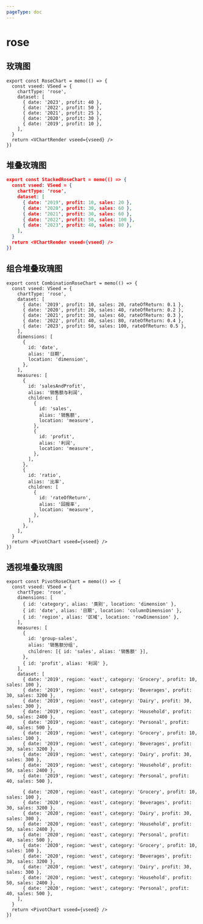 ```yaml
---
pageType: doc
---
```



# rose

## 玫瑰图

<RoseChart />

```tsx pure title="玫瑰图"  {3}
export const RoseChart = memo(() => {
  const vseed: VSeed = {
    chartType: 'rose',
    dataset: [
      { date: '2023', profit: 40 },
      { date: '2022', profit: 50 },
      { date: '2021', profit: 25 },
      { date: '2020', profit: 30 },
      { date: '2019', profit: 10 },
    ],
  }
  return <VChartRender vseed={vseed} />
})
```

## 堆叠玫瑰图

<StackedRoseChart />

```json title="堆叠玫瑰图"  {3}
export const StackedRoseChart = memo(() => {
  const vseed: VSeed = {
    chartType: 'rose',
    dataset: [
      { date: '2019', profit: 10, sales: 20 },
      { date: '2020', profit: 30, sales: 60 },
      { date: '2021', profit: 30, sales: 60 },
      { date: '2022', profit: 50, sales: 100 },
      { date: '2023', profit: 40, sales: 80 },
    ],
  }
  return <VChartRender vseed={vseed} />
})
```

## 组合堆叠玫瑰图

<CombinationRoseChart />

```tsx pure {}
export const CombinationRoseChart = memo(() => {
  const vseed: VSeed = {
    chartType: 'rose',
    dataset: [
      { date: '2019', profit: 10, sales: 20, rateOfReturn: 0.1 },
      { date: '2020', profit: 20, sales: 40, rateOfReturn: 0.2 },
      { date: '2021', profit: 30, sales: 60, rateOfReturn: 0.3 },
      { date: '2022', profit: 40, sales: 80, rateOfReturn: 0.4 },
      { date: '2023', profit: 50, sales: 100, rateOfReturn: 0.5 },
    ],
    dimensions: [
      {
        id: 'date',
        alias: '日期',
        location: 'dimension',
      },
    ],
    measures: [
      {
        id: 'salesAndProfit',
        alias: '销售额与利润',
        children: [
          {
            id: 'sales',
            alias: '销售额',
            location: 'measure',
          },
          {
            id: 'profit',
            alias: '利润',
            location: 'measure',
          },
        ],
      },
      {
        id: 'ratio',
        alias: '比率',
        children: [
          {
            id: 'rateOfReturn',
            alias: '回报率',
            location: 'measure',
          },
        ],
      },
    ],
  }
  return <PivotChart vseed={vseed} />
})
```

## 透视堆叠玫瑰图

<PivotRoseChart />

```tsx pure {}
export const PivotRoseChart = memo(() => {
  const vseed: VSeed = {
    chartType: 'rose',
    dimensions: [
      { id: 'category', alias: '类别', location: 'dimension' },
      { id: 'date', alias: '日期', location: 'columnDimension' },
      { id: 'region', alias: '区域', location: 'rowDimension' },
    ],
    measures: [
      {
        id: 'group-sales',
        alias: '销售额分组',
        children: [{ id: 'sales', alias: '销售额' }],
      },
      { id: 'profit', alias: '利润' },
    ],
    dataset: [
      { date: '2019', region: 'east', category: 'Grocery', profit: 10, sales: 100 },
      { date: '2019', region: 'east', category: 'Beverages', profit: 30, sales: 3200 },
      { date: '2019', region: 'east', category: 'Dairy', profit: 30, sales: 300 },
      { date: '2019', region: 'east', category: 'Household', profit: 50, sales: 2400 },
      { date: '2019', region: 'east', category: 'Personal', profit: 40, sales: 500 },
      { date: '2019', region: 'west', category: 'Grocery', profit: 10, sales: 100 },
      { date: '2019', region: 'west', category: 'Beverages', profit: 30, sales: 3200 },
      { date: '2019', region: 'west', category: 'Dairy', profit: 30, sales: 300 },
      { date: '2019', region: 'west', category: 'Household', profit: 50, sales: 2400 },
      { date: '2019', region: 'west', category: 'Personal', profit: 40, sales: 500 },

      { date: '2020', region: 'east', category: 'Grocery', profit: 10, sales: 100 },
      { date: '2020', region: 'east', category: 'Beverages', profit: 30, sales: 3200 },
      { date: '2020', region: 'east', category: 'Dairy', profit: 30, sales: 300 },
      { date: '2020', region: 'east', category: 'Household', profit: 50, sales: 2400 },
      { date: '2020', region: 'east', category: 'Personal', profit: 40, sales: 500 },
      { date: '2020', region: 'west', category: 'Grocery', profit: 10, sales: 100 },
      { date: '2020', region: 'west', category: 'Beverages', profit: 30, sales: 3200 },
      { date: '2020', region: 'west', category: 'Dairy', profit: 30, sales: 300 },
      { date: '2020', region: 'west', category: 'Household', profit: 50, sales: 2400 },
      { date: '2020', region: 'west', category: 'Personal', profit: 40, sales: 500 },
    ],
  }
  return <PivotChart vseed={vseed} />
})
```
